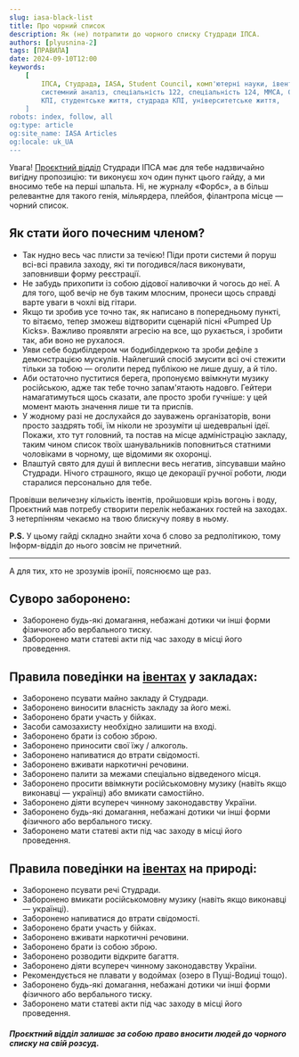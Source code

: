 ```yaml
---
slug: iasa-black-list
title: Про чорний список
description: Як (не) потрапити до чорного списку Студради ІПСА.
authors: [plyusnina-2]
tags: [ПРАВИЛА]
date: 2024-09-10T12:00
keywords: 
    [
        ІПСА, Студрада, IASA, Student Council, комп'ютерні науки, івенти, правила, заходи, проєктний відділ,
        системний аналіз, спеціальність 122, спеціальність 124, ММСА, СП, ШІ, кафедра, 
        КПІ, студентське життя, студрада КПІ, університетське життя,
    ]
robots: index, follow, all
og:type: article
og:site_name: IASA Articles
og:locale: uk_UA
---
```


Увага! [Проєктний відділ](https://t.me/iasa_event) Студради ІПСА має для тебе надзвичайно вигідну пропозицію: ти виконуєш хоч один пункт цього гайду, а ми вносимо тебе на перші шпальта. 
Ні, не журналу «Форбс», а в більш релевантне для такого генія, мільярдера, плейбоя, філантропа місце — чорний список.

<!--truncate-->

## Як стати його почесним членом?
- Так нудно весь час плисти за течією! Піди проти системи й поруш всі-всі правила заходу, які ти погодився/лася виконувати, заповнивши форму реєстрації.
- Не забудь прихопити із собою дідової наливочки й чогось до неї. А для того, щоб вечір не був таким млосним, пронеси щось справді варте уваги в чохлі від гітари.
- Якщо ти зробив усе точно так, як написано в попередньому пункті, то вітаємо, тепер зможеш відтворити сценарій пісні «Pumped Up Kicks». Важливо проявляти агресію на все, що рухається, і зробити так, аби воно не рухалося.
- Уяви себе бодибілдером чи бодибілдеркою та зроби дефіле з демонстрацією мускулів. Найлегший спосіб змусити всі очі стежити тільки за тобою — оголити перед публікою не лише душу, а й тіло.
- Аби остаточно пуститися берега, пропонуємо ввімкнути музику російською, адже так тебе точно запам'ятають надовго. Гейтери намагатимуться щось сказати, але просто зроби гучніше: у цей момент мають значення лише ти та приспів.
- У жодному разі не дослухайся до зауважень організаторів, вони просто заздрять тобі, їм ніколи не зрозуміти ці шедевральні ідеї. Покажи, хто тут головний, та постав на місце адміністрацію закладу, таким чином список твоїх шанувальників поповниться статними чоловіками в чорному, ще відомими як охоронці.
- Влаштуй свято для душі й виплесни весь негатив, зіпсувавши майно Студради. Нічого страшного, якщо це декорації ручної роботи, люди старалися персонально для тебе.

Провівши величезну кількість івентів, пройшовши крізь вогонь і воду, Проєктний мав потребу створити перелік небажаних гостей на заходах. З нетерпінням чекаємо на твою блискучу появу в ньому.

**P.S.** У цьому гайді складно знайти хоча б слово за редполітикою, тому Інформ-відділ до нього зовсім не причетний.

---

А для тих, хто не зрозумів іронії, пояснюємо ще раз.

## Суворо заборонено:
- Заборонено будь-які домагання, небажані дотики чи інші форми фізичного або вербального тиску. 
- Заборонено мати статеві акти під час заходу в місці його проведення.

## Правила поведінки на [івентах](/blog/Event) у закладах:
- Заборонено псувати майно закладу й Студради.
- Заборонено виносити власність закладу за його межі.
- Заборонено брати участь у бійках.
- Засоби самозахисту необхідно залишити на вході.
- Заборонено брати із собою зброю.
- Заборонено приносити свої їжу / алкоголь.
- Заборонено напиватися до втрати свідомості.
- Заборонено вживати наркотичні речовини.
- Заборонено палити за межами спеціально відведеного місця.
- Заборонено просити ввімкнути російськомовну музику (навіть якщо виконавці — українці) або вмикати самостійно.
- Заборонено діяти всупереч чинному законодавству України.
- Заборонено будь-які домагання, небажані дотики чи інші форми фізичного або вербального тиску. 
- Заборонено мати статеві акти під час заходу в місці його проведення.

## Правила поведінки на [івентах](/blog/Event) на природі:
- Заборонено псувати речі Студради.
- Заборонено вмикати російськомовну музику (навіть якщо виконавці — українці).
- Заборонено напиватися до втрати свідомості.
- Заборонено брати участь у бійках.
- Заборонено вживати наркотичні речовини.
- Заборонено брати із собою зброю.
- Заборонено розводити відкрите багаття.
- Заборонено діяти всупереч чинному законодавству України.
- Рекомендується не плавати у водоймах (озеро в Пущі-Водиці тощо).
- Заборонено будь-які домагання, небажані дотики чи інші форми фізичного або вербального тиску. 
- Заборонено мати статеві акти під час заходу в місці його проведення.

#### ***Проєктний відділ залишає за собою право вносити людей до чорного списку на свій розсуд.***

